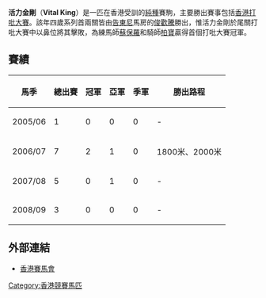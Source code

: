 {{expand|time=2017-03-20T15:15:19+00:00}}
{{unreferenced|time=2017-03-20T15:15:19+00:00}}
{{Infobox racehorse
|name= 活力金剛
|image= 
|caption= 
|sire= Almutawakel
|dam= Wauwinet
|damsire= Bassenthwaite
|sex= 閹
|foaled= 
|country= {{NZ}}
|colour= 棗
|breeder= 
|owner= 莊文龍 
|trainer= [[蘇保羅|蘇保羅]]
|record=  16戰2冠2亞
|earnings=10,938,220港元
|updated= 2017年3月20日
}}

'''活力金剛 '''（'''Vital King'''）是一匹在香港受訓的[[純種馬|純種]]賽駒，主要勝出賽事包括[[香港打吡大賽|香港打吡大賽]]。該年四歲系列首兩關皆由[[告東尼|告東尼]]馬房的[[俊歡騰|俊歡騰]]勝出，惟活力金剛於尾關打吡大賽中以鼻位將其擊敗，為練馬師[[蘇保羅|蘇保羅]]和騎師[[柏寶|柏寶]]贏得首個打吡大賽冠軍。

==賽績==
{| class="wikitable"
|-
! 馬季 !! 總出賽 !! 冠軍 !! 亞軍 !! 季軍 !! 勝出路程
|-
| 2005/06 || 1 || 0 || 0 || 0 || -
|-
| 2006/07 || 7 || 2 || 1 || 0 || 1800米、2000米
|-
| 2007/08 || 5 || 0 || 1 || 0 || -
|-
| 2008/09 || 3 || 0 || 0 || 0 || -
|}

==外部連結==
*[http://www.hkjc.com/chinese/racing/OtherHorse.asp?HorseNo=G222 香港賽馬會] {{Wayback|url=http://www.hkjc.com/chinese/racing/OtherHorse.asp?HorseNo=G222 |date=20160624083543 }}

{{歷屆香港打吡大賽冠軍(2000年起)}}
[[Category:香港競賽馬匹|Category:香港競賽馬匹]]
